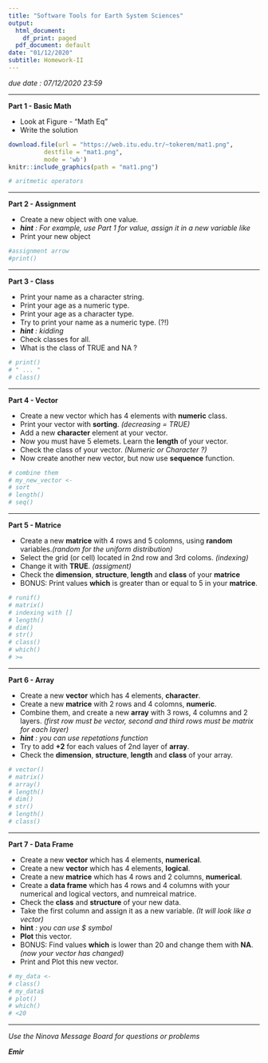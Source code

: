 ```yaml
---
title: "Software Tools for Earth System Sciences"
output:
  html_document:
    df_print: paged
  pdf_document: default
date: "01/12/2020"
subtitle: Homework-II
---
```


*due date : 07/12/2020 23:59*

*** 

**Part 1 - Basic Math**

- Look at Figure - "Math Eq"
- Write the solution  


```r
download.file(url = "https://web.itu.edu.tr/~tokerem/mat1.png",
          destfile = "mat1.png",
          mode = 'wb')
knitr::include_graphics(path = "mat1.png")
```


   


```r
# aritmetic operators

```

*** 

**Part 2 - Assignment**

- Create a new object with one value. 
- ***hint*** *: For example, use Part 1 for value, assign it in a new variable like <my_new_var>*
- Print your new object

```r
#assignment arrow
#print()

```

*** 

**Part 3 - Class**

- Print your name as a character string.
- Print your age as a numeric type.
- Print your age as a character type.
- Try to print your name as a numeric type. (?!) 
- ***hint*** *: kidding*
- Check classes for all.
- What is the class of TRUE and NA ?


```r
# print()
# " ... " 
# class()

```

*** 

**Part 4 - Vector**

- Create a new vector which has 4 elements with **numeric** class.
- Print your vector with **sorting**. *(decreasing = TRUE)*
- Add a new **character** element at your vector.
- Now you must have 5 elemets. Learn the **length** of your vector.
- Check the class of your vector. *(Numeric or Character ?)*
- Now create another new vector, but now use **sequence** function.

```r
# combine them
# my_new_vector <-
# sort
# length()
# seq()

```

*** 

**Part 5 - Matrice**

- Create a new **matrice** with 4 rows and 5 colomns, using **random** variables.*(random for the uniform distribution)*
- Select the grid (or cell) located in 2nd row and 3rd coloms. *(indexing)*
- Change it with **TRUE**. *(assigment)*
- Check the **dimension**, **structure**, **length** and **class** of your **matrice**
- BONUS: Print values **which** is greater than or equal to 5 in your **matrice**.


```r
# runif()
# matrix()
# indexing with []
# length()
# dim()
# str()
# class()
# which()
# >=

```

*** 

**Part 6 - Array**

- Create a new **vector** which has 4 elements, **character**.
- Create a new **matrice** with 2 rows and 4 colomns, **numeric**.
- Combine them, and create a new **array** with 3 rows, 4 columns and 2 layers. 
*(first row must be vector, second and third rows must be matrix for each layer)*
- ***hint*** *: you can use repetations function*
- Try to add **+2** for each values of 2nd layer of **array**.
- Check the **dimension**, **structure**, **length** and **class** of your array.

```r
# vector()
# matrix()
# array()
# length()
# dim()
# str()
# length()
# class()


```


*** 

**Part 7 - Data Frame**

- Create a new **vector** which has 4 elements, **numerical**.
- Create a new **vector** which has 4 elements, **logical**.
- Create a new **matrice** which has 4 rows and 2 columns, **numerical**.
- Create a **data frame** which has 4 rows and 4 columns with your numerical and logical vectors, and numreical matrice.
- Check the **class** and **structure** of your new data.
- Take the first column and assign it as a new variable. *(It will look like a vector)*
- **hint** *: you can use $ symbol*
- **Plot** this vector.
- BONUS: Find values **which** is lower than 20 and change them with **NA**. *(now your vector has changed)*
- Print and Plot this new vector. 

```r
# my_data <-
# class()
# my_data$
# plot()
# which()
# <20

```


*** 

*Use the Ninova Message Board for questions or problems*

***Emir***
